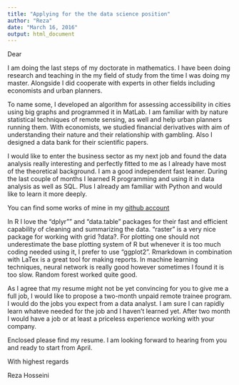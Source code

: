 ```yaml
---
title: "Applying for the the data science position"
author: "Reza"
date: "March 16, 2016"
output: html_document
---
```

Dear 



I am doing the last steps of my doctorate in mathematics. I have been doing research and teaching in the my field of study from the time I was doing my master. Alongside I did cooperate with experts in other fields including economists and urban planners.

To name some, I developed an algorithm for assessing accessibility in cities using big graphs and programmed it in MatLab. I am familiar with by nature statistical techniques of remote sensing, as well and help urban planners running them. With economists, we studied financial derivatives with aim of understanding their nature and their relationship with gambling. Also I designed a data bank for their scientific papers.

I would like to enter the business sector as my next job and found the data analysis really interesting and perfectly fitted to me as I already have most of the theoretical background. I am a good independent fast leaner. During the last couple of months I learned R programming and using it in data analysis as well as SQL. Plus I already am familiar with Python and would like to learn it more deeply. 

You can find some works of mine in my [github account](github.com/srhumir)

In R I love the "dplyr"" and "data.table" packages for their fast and efficient capability of cleaning and summarizing the data. "raster" is a very nice package for working with grid ?data?. For plotting one should not underestimate the base plotting system of R but whenever it is too much coding needed using it, I prefer to use "ggplot2". Rmarkdown in combination with LaTex is a great tool for making reports. In machine learning techniques, neural network is really good however sometimes I found it is too slow. Random forest worked quite good. 

As I agree that my resume might not be yet convincing for you to give me a full job, I would like to propose a two-month unpaid remote trainee program. I would do the jobs you expect from a data analyst. I am sure I can rapidly learn whateve needed for the job and I haven't learned yet. After two month I would have a job or at least a priceless experience working with your company.

Enclosed please find my resume. I am looking forward to hearing from you and ready to start from April.


With highest regards

Reza Hosseini
